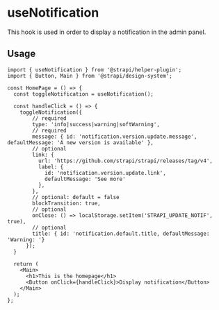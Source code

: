<!--- useNotification.stories.mdx --->


<Meta title="hooks/useNotification" />

# useNotification

This hook is used in order to display a notification in the admin panel.

## Usage

```
import { useNotification } from '@strapi/helper-plugin';
import { Button, Main } from '@strapi/design-system';

const HomePage = () => {
  const toggleNotification = useNotification();

  const handleClick = () => {
    toggleNotification({
        // required
        type: 'info|success|warning|softWarning',
        // required
        message: { id: 'notification.version.update.message', defaultMessage: 'A new version is available' },
        // optional
        link: {
          url: 'https://github.com/strapi/strapi/releases/tag/v4',
          label: {
            id: 'notification.version.update.link',
            defaultMessage: 'See more'
          },
        },
        // optional: default = false
        blockTransition: true,
        // optional
        onClose: () => localStorage.setItem('STRAPI_UPDATE_NOTIF', true),
        // optional
        title: { id: 'notification.default.title, defaultMessage: 'Warning: '}
      });
  }

  return (
    <Main>
      <h1>This is the homepage</h1>
      <Button onClick={handleClick}>Display notification</Button>
    </Main>
  );
};
```
